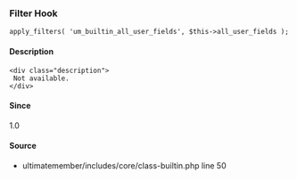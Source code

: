 
### Filter Hook    
    
```
apply_filters( 'um_builtin_all_user_fields', $this->all_user_fields );
```

#### Description
    <div class="description">
     Not available.
    </div>

#### Since
<div class="description">
1.0
</div>

#### Source
  - <Link href="/developer/files/includes-core-class-builtin#source-view.50">ultimatemember/includes/core/class-builtin.php</Link> <Link href="/developer/files/includes-core-class-builtin#source-view.50">line 50</Link>

